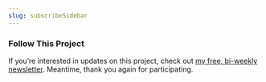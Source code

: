 ```yaml
---
slug: subscribeSidebar
---
```



### Follow This Project

If you’re interested in updates on this project, check out [my free, bi-weekly newsletter](https://www.danpink.com/subscribe/). Meantime, thank you again for participating.

<EmailSignup />
